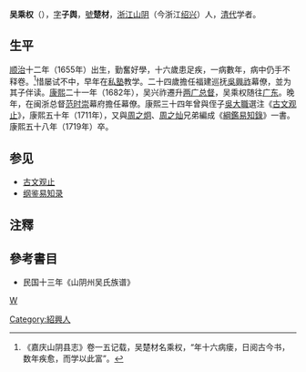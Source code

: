 '''吴乘权'''（{{bd|1655年||1719年||W}}），[[表字|字]]'''子舆'''，[[號|號]]'''楚材'''，[[浙江|浙江]][[山阴县_(浙江省)|山阴]]（今浙江[[绍兴|绍兴]]）人，[[清代|清代]]学者。
==生平==
[[顺治|顺治]]十二年（1655年）出生，勤奮好學，十六歲患足疾，一病數年，病中仍手不释卷。<ref>《嘉庆山阴县志》卷一五记载，吴楚材名乘权，“年十六病瘘，日阅古今书，数年疾愈，而学以此富”。</ref>惜屡试不中，早年在[[私塾|私塾]]教学。二十四歲擔任福建巡抚[[吳興祚|吳興祚]]幕僚，並为其子伴读。[[康熙|康熙]]二十一年（1682年），吴兴祚遷升[[两广总督|两广总督]]，吴乘权随往[[广东|广东]]。晚年，在闽浙总督[[范时崇|范时崇]]幕府擔任幕僚。康熙三十四年曾與侄子[[吳大職|吳大職]]選注《[[古文观止|古文观止]]》，康熙五十年（1711年），又與[[周之炯|周之炯]]、[[周之灿|周之灿]]兄弟編成《[[綱鑑易知錄|綱鑑易知錄]]》一書。康熙五十八年（1719年）卒。

==参见==
*[[古文观止|古文观止]]
*[[纲鉴易知录|纲鉴易知录]]
==注釋==
{{reflist}}

==參考書目==
* 民国十三年《山阴州吴氏族谱》
[[category:清朝散文家|W]]
[[Category:紹興人|Category:紹興人]]